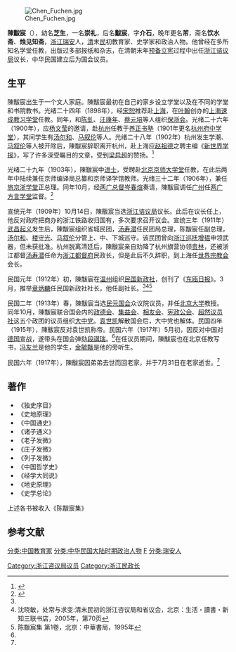 [[File:Chen_Fuchen.jpg|thumb]]

'''陳黻宸'''（{{bd|1859年||1917年|7月31日|catIdx=C}}），幼名'''芝生'''，一名'''崇礼'''，后名'''黻宸'''，字'''介石'''，晚年更名'''芾'''，斋名'''饮水斋'''、'''烛见知斋'''，[[浙江|浙江]][[瑞安|瑞安]]人，[[清朝|清]]末[[中华民国|民]]初教育家、史学家和政治人物。他曾经在多所知名学堂任教，出版过多部报纸和杂志，在清朝末年[[预备立宪|预备立宪]]过程中出任[[浙江谘议局|浙江谘议局]]议长，中华民国建立后为国会议员。

==生平==
陳黻宸出生于一个文人家庭。陳黻宸最初在自己的家乡设立学堂以及在不同的学堂和书院教书。光绪二十四年（1898年），经[[宋恕|宋恕]]推荐赴[[上海|上海]]，在[[叶翰|叶翰]]创办的[[上海速成教习学堂|上海速成教习学堂]]任教。同年，和[[陈虬|陈虬]]、[[汪康年|汪康年]]、[[蔡元培|蔡元培]]等人组织[[保浙会|保浙会]]。光绪二十六年（1900年），应[[杨文莹|杨文莹]]的邀请，赴[[杭州|杭州]]任教于[[养正书塾|养正书塾]]（1901年更名[[杭州第四中学|杭州府中学堂]]），其间学生有[[汤尔和|汤尔和]]、[[马叙伦|马叙伦]]等人。光绪二十八年（1902年）杭州发生学潮、[[马叙伦|马叙伦]]等人被开除后，陳黻宸辞职离开杭州，赴上海应[[赵祖德|赵祖德]]之聘主编《[[新世界学报|新世界学报]]》，写了许多深受瞩目的文章，受到[[梁启超|梁启超]]的赞扬。<ref name=lyb>{{Cite web |url=http://www.lybs.com.cn/gb/node2/node802/node327871/node393962/userobject15ai5586612.html |title=追思陈黻宸，联谊报，2011年10月11日 |access-date=2012年2月15日 |archive-url=https://web.archive.org/web/20160304205333/http://www.lybs.com.cn/gb/node2/node802/node327871/node393962/userobject15ai5586612.html |archive-date=2016年3月4日 |dead-url=yes }}</ref>

光绪二十九年（1903年），陳黻宸中[[进士|进士]]，受聘赴[[北京|北京]][[京师大学堂|京师大学堂]]任教，在此后两年中陆续兼任京师编译局总纂和京师译学馆教师。光绪三十二年（1906年），兼任[[旅京浙学堂|旅京浙学堂]]正总理。同年10月，经[[两广总督|两广总督]][[岑春煊|岑春煊]]奏请，陳黻宸调任[[广州|广州]]任[[两广方言学堂|两广方言学堂]]监督。<ref name=lyb>{{Cite web |url=http://www.lybs.com.cn/gb/node2/node802/node327871/node393962/userobject15ai5586612.html |title=追思陈黻宸，联谊报，2011年10月11日 |access-date=2012年2月15日 |archive-url=https://web.archive.org/web/20160304205333/http://www.lybs.com.cn/gb/node2/node802/node327871/node393962/userobject15ai5586612.html |archive-date=2016年3月4日 |dead-url=yes }}</ref>

宣统元年（1909年）10月14日，陳黻宸当选[[浙江谘议局|浙江谘议局]]议长。此后在议长任上，他反对政府把商办的浙江铁路收归国有，多次要求召开议会。宣统三年（1911年）[[武昌起义|武昌起义]]发生后，陳黻宸组织省城民团，[[汤寿潜|汤寿潜]]任民团局总理，陈黻宸任副总理，[[汤尔和|汤尔和]]、[[楼守光|楼守光]]、[[马叙伦|马叙伦]]分管上、中、下城巡守。该民团曾向[[浙江巡抚|浙江巡抚]][[增韫|增韫]]申领武器，但未获批准。杭州脱离清廷后，陳黻宸亲自劝降了杭州旗营协领[[贵林|贵林]]，还被浙江都督[[汤寿潜|汤寿潜]]任命为[[浙江都督府|浙江都督府]]民政长，但是此后不久辞职，到上海任[[世界宗教会|世界宗教会]]会长。

民国元年（1912年）初，陳黻宸在[[温州|温州]]组织[[民国新政社|民国新政社]]，创刊了《[[东瓯日报|东瓯日报]]》。3月，推举[[章炳麟|章炳麟]]任民国新政社社长，他任副社长。<ref name=lyb/><ref>沈晓敏，处常与求变:清末民初的浙江咨议局和省议会，北京：生活・讀書・新知三联书店，2005年，第70页</ref><ref>陈黻宸集 第1卷，北京：中華書局，1995年</ref>

民国二年（1913年）春，陳黻宸当选[[民元国会|民元国会]]众议院议员，并任[[北京大学|北京大学]]教授。同年10月，陳黻宸联合国会内的[[政德会|政德会]]、[[集益会|集益会]]、[[相友会|相友会]]、[[宪政公会|宪政公会]]、[[超然议员社|超然议员社]]这五个政团的议员组织[[大中党|大中党]]。[[袁世凯|袁世凯]]解散国会后，大中党也解体。民国四年（1915年），陳黻宸反对袁世凯称帝。民国六年（1917年）5月初，因反对中国对[[德国|德国]]宣战，遂带头在国会弹劾[[段祺瑞|段祺瑞]]。<ref name=lyb/>在任议员期间，陳黻宸也在北京任教写书，[[冯友兰|冯友兰]]是他的学生，[[金毓黻|金毓黻]]是他的旁听生。

民国六年（1917年），陳黻宸因弟弟去世而回老家，并于7月31日在老家逝世。<ref name=lyb/>

==著作==
*《独史序目》
*《史地原理》
*《中国通史》
*《诸子通义》
*《老子发微》
*《庄子发微》
*《列子发微》
*《中国哲学史》
*《经学大同说》
*《地史原理》
*《史学总论》

上述各书被收入《陈黻宸集》

==参考文献==
{{reflist}}

{{光绪二十九年癸卯科殿试金榜}}
{{DEFAULTSORT:Chen陳}}
[[分类:中国教育家|分类:中国教育家]]
[[分类:中华民国大陆时期政治人物|分类:中华民国大陆时期政治人物]]
[[Category:浙江咨议局议员|Category:浙江咨议局议员]]
[[分类:陈姓|F]]
[[分类:瑞安人|分类:瑞安人]]
[[Category:浙江民政长|Category:浙江民政长]]